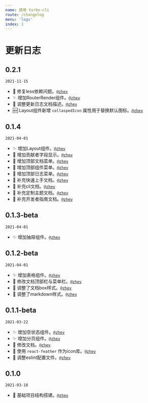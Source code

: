 ```yaml
---
name: 使用 turbo-cli
route: /changelog
menu: 'logs'
index: 1
---
```


<!-- [♻️ rebuild] [✨ new component] [💄 new component style] [🐛 bugfix] -->
<!-- [🔥 delete] [🔧 setting] [📝 docs] -->

# 更新日志

## 0.2.1

`2021-11-15`

* 🧯 修复less依赖问题。[`@zhev`](https://github.com/EzioReturner)
* ✨ 增加RouterRender组件。[`@zhev`](https://github.com/EzioReturner)
* 📝 调整更新日志文档描述。[`@zhev`](https://github.com/EzioReturner)
* 🆕 Layout组件新增 `collaspedIcon` 属性用于替换默认图标。[`@zhev`](https://github.com/EzioReturner)

## 0.1.4

`2021-04-01`

* ✨ 增加Layout组件。[`@zhev`](https://github.com/EzioReturner)
* 💄 增加贡献者字段显示。[`@zhev`](https://github.com/EzioReturner)
* 🔧 增加顶部文档菜单。[`@zhev`](https://github.com/EzioReturner)
* 🔧 增加顶部组件菜单。[`@zhev`](https://github.com/EzioReturner)
* 🔧 增加顶部日志菜单。[`@zhev`](https://github.com/EzioReturner)
* 📝 补充快速上手文档。[`@zhev`](https://github.com/EzioReturner)
* 📝 补充cli文档。[`@zhev`](https://github.com/EzioReturner)
* 📝 补充定制主题文档。[`@zhev`](https://github.com/EzioReturner)
* 📝 补充开发者指南文档。[`@zhev`](https://github.com/EzioReturner)

## 0.1.3-beta

`2021-04-01`

* ✨ 增加抽屉组件。[`@zhev`](https://github.com/EzioReturner)

## 0.1.2-beta

`2021-04-01`

* ✨ 增加表格组件。[`@zhev`](https://github.com/EzioReturner)
* 💄 修改文档顶部栏与菜单栏。[`@zhev`](https://github.com/EzioReturner)
* 💄 调整了文档box样式。[`@zhev`](https://github.com/EzioReturner)
* 💄 调整了markdown样式。[`@zhev`](https://github.com/EzioReturner)

## 0.1.1-beta

`2021-03-22`

* ✨ 增加空状态组件。[`@zhev`](https://github.com/EzioReturner)
* ✨ 增加分页组件。[`@zhev`](https://github.com/EzioReturner)
* 📝 修改文档。[`@zhev`](https://github.com/EzioReturner)
* 🔧 使用 `react-feather` 作为icon库。[`@zhev`](https://github.com/EzioReturner)
* 📝 调整eslint配置文件。[`@zhev`](https://github.com/EzioReturner)

## 0.1.0

`2021-03-18`

* 🔧 基础项目结构搭建。[`@zhev`](https://github.com/EzioReturner)
